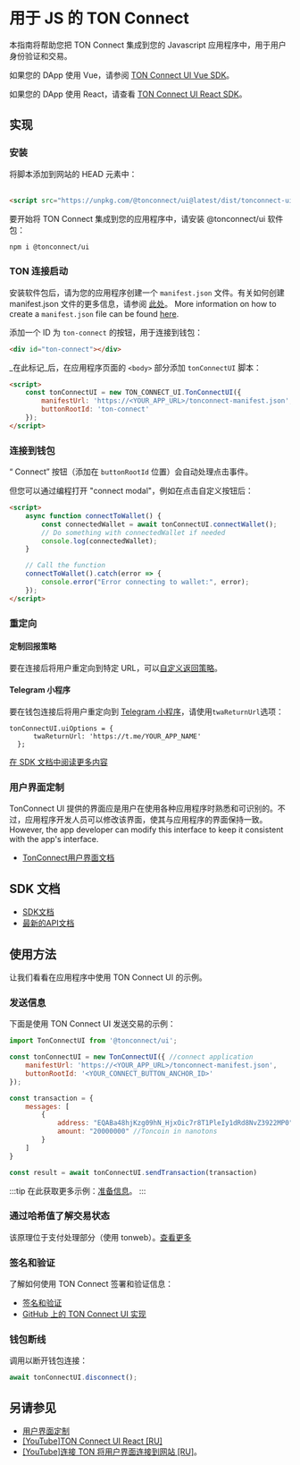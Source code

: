 

# 用于 JS 的 TON Connect

本指南将帮助您把 TON Connect 集成到您的 Javascript 应用程序中，用于用户身份验证和交易。

如果您的 DApp 使用 Vue，请参阅 [TON Connect UI Vue SDK](/v3/guidelines/ton-connect/frameworks/vue)。

如果您的 DApp 使用 React，请查看 [TON Connect UI React SDK](/v3/guidelines/ton-connect/frameworks/react)。

## 实现

### 安装

<Tabs groupId="Installation">
  <TabItem value="CDN" label="CDN">
将脚本添加到网站的 HEAD 元素中：
    <br/>
    <br/>

```html
<script src="https://unpkg.com/@tonconnect/ui@latest/dist/tonconnect-ui.min.js"></script>
```

</TabItem>
  <TabItem value="NPM" label="NPM">
    要开始将 TON Connect 集成到您的应用程序中，请安装 @tonconnect/ui 软件包：

```bash npm2yarn
npm i @tonconnect/ui
```

</TabItem>
</Tabs>

### TON 连接启动

安装软件包后，请为您的应用程序创建一个 `manifest.json` 文件。有关如何创建 manifest.json 文件的更多信息，请参阅 [此处](/v3/guidelines/ton-connect/guidelines/creating-manifest)。
More information on how to create a `manifest.json` file can be found [here](/v3/guidelines/ton-connect/guidelines/creating-manifest).

添加一个 ID 为 `ton-connect` 的按钮，用于连接到钱包：

```html
<div id="ton-connect"></div>
```

_在此标记_后，在应用程序页面的 `<body>` 部分添加 `tonConnectUI` 脚本：

```html
<script>
    const tonConnectUI = new TON_CONNECT_UI.TonConnectUI({
        manifestUrl: 'https://<YOUR_APP_URL>/tonconnect-manifest.json',
        buttonRootId: 'ton-connect'
    });
</script>
```

### 连接到钱包

“ Connect” 按钮（添加在 `buttonRootId` 位置）会自动处理点击事件。

但您可以通过编程打开 "connect modal"，例如在点击自定义按钮后：

```html
<script>
    async function connectToWallet() {
        const connectedWallet = await tonConnectUI.connectWallet();
        // Do something with connectedWallet if needed
        console.log(connectedWallet);
    }

    // Call the function
    connectToWallet().catch(error => {
        console.error("Error connecting to wallet:", error);
    });
</script>
```

### 重定向

#### 定制回报策略

要在连接后将用户重定向到特定 URL，可以[自定义返回策略](https://github.com/ton-connect/sdk/tree/main/packages/ui#add-the-return-strategy)。

#### Telegram 小程序

要在钱包连接后将用户重定向到 [Telegram 小程序](/v3/guidelines/dapps/tma/overview)，请使用`twaReturnUrl`选项：

```tsx
tonConnectUI.uiOptions = {
      twaReturnUrl: 'https://t.me/YOUR_APP_NAME'
  };
```

[在 SDK 文档中阅读更多内容](https://github.com/ton-connect/sdk/tree/main/packages/ui#use-inside-twa-telegram-web-app)

### 用户界面定制

TonConnect UI 提供的界面应是用户在使用各种应用程序时熟悉和可识别的。不过，应用程序开发人员可以修改该界面，使其与应用程序的界面保持一致。 However, the app developer can modify this interface to keep it consistent with the app's interface.

- [TonConnect用户界面文档](https://github.com/ton-connect/sdk/tree/main/packages/ui#ui-customisation)

## SDK 文档

- [SDK文档](https://github.com/ton-connect/sdk/blob/main/packages/ui/README.md)
- [最新的API文档](https://ton-connect.github.io/sdk/modules/_tonconnect_ui.html)

## 使用方法

让我们看看在应用程序中使用 TON Connect UI 的示例。

### 发送信息

下面是使用 TON Connect UI 发送交易的示例：

```js
import TonConnectUI from '@tonconnect/ui';

const tonConnectUI = new TonConnectUI({ //connect application
    manifestUrl: 'https://<YOUR_APP_URL>/tonconnect-manifest.json',
    buttonRootId: '<YOUR_CONNECT_BUTTON_ANCHOR_ID>'
});

const transaction = {
    messages: [
        {
            address: "EQABa48hjKzg09hN_HjxOic7r8T1PleIy1dRd8NvZ3922MP0", // destination address
            amount: "20000000" //Toncoin in nanotons
        }
    ]
}

const result = await tonConnectUI.sendTransaction(transaction)
```

:::tip
在此获取更多示例：[准备信息](/v3/guidelines/ton-connect/guidelines/preparing-messages)。
:::

### 通过哈希值了解交易状态

该原理位于支付处理部分（使用 tonweb）。[查看更多](/v3/guidelines/dapps/asset-processing/payments-processing#check-contracts-transactions)

### 签名和验证

了解如何使用 TON Connect 签署和验证信息：

- [签名和验证](/v3/guidelines/ton-connect/guidelines/verifying-signed-in-users)
- [GitHub 上的 TON Connect UI 实现](https://github.com/ton-connect/sdk/tree/main/packages/ui#add-connect-request-parameters-ton_proof)

### 钱包断线

调用以断开钱包连接：

```js
await tonConnectUI.disconnect();
```

## 另请参见

- [用户界面定制](https://github.com/ton-connect/sdk/tree/main/packages/ui#ui-customisation)
- [[YouTube]TON Connect UI React [RU]](https://youtu.be/wIMbkJHv0Fs?list=PLyDBPwv9EPsCJ226xS5_dKmXXxWx1CKz_&t=1747)
- [[YouTube]连接 TON 将用户界面连接到网站 [RU]](https://www.youtube.com/watch?v=HUQ1DPfFxG4&list=PLyDBPwv9EPsAIWi8vgic9kiV3KF_wvIcz&index=4)。

<Feedback />
